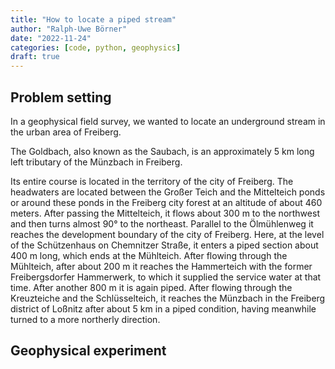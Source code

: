 ```yaml
---
title: "How to locate a piped stream"
author: "Ralph-Uwe Börner"
date: "2022-11-24"
categories: [code, python, geophysics]
draft: true
---
```


## Problem setting

In a geophysical field survey, we wanted to locate an underground stream in the urban area of Freiberg.

The Goldbach, also known as the Saubach, is an approximately 5 km long left tributary of the Münzbach in Freiberg.

Its entire course is located in the territory of the city of Freiberg. The headwaters are located between the Großer Teich and the Mittelteich ponds or around these ponds in the Freiberg city forest at an altitude of about 460 meters. After passing the Mittelteich, it flows about 300 m to the northwest and then turns almost 90° to the northeast. Parallel to the Ölmühlenweg it reaches the development boundary of the city of Freiberg. Here, at the level of the Schützenhaus on Chemnitzer Straße, it enters a piped section about 400 m long, which ends at the Mühlteich. After flowing through the Mühlteich, after about 200 m it reaches the Hammerteich with the former Freibergsdorfer Hammerwerk, to which it supplied the service water at that time. After another 800 m it is again piped. After flowing through the Kreuzteiche and the Schlüsselteich, it reaches the Münzbach in the Freiberg district of Loßnitz after about 5 km in a piped condition, having meanwhile turned to a more northerly direction.



## Geophysical experiment

